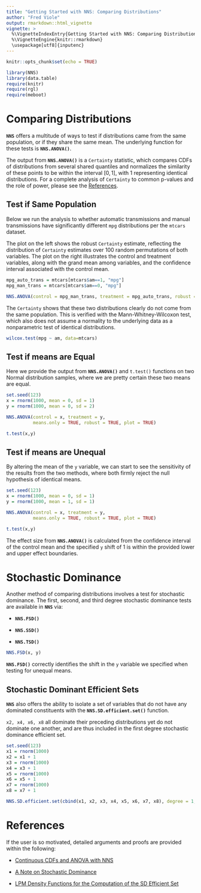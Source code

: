 ---
title: "Getting Started with NNS: Comparing Distributions"
author: "Fred Viole"
output: rmarkdown::html_vignette
vignette: >
  %\VignetteIndexEntry{Getting Started with NNS: Comparing Distributions}
  %\VignetteEngine{knitr::rmarkdown}
  \usepackage[utf8]{inputenc}
---

```{r setup, include=FALSE}
knitr::opts_chunk$set(echo = TRUE)
```

```{r setup2,message=FALSE,warning = FALSE}
library(NNS)
library(data.table)
require(knitr)
require(rgl)
require(meboot)
```

# Comparing Distributions

**`NNS`** offers a multitude of ways to test if distributions came from the same population, or if they share the same mean. The underlying function for these tests is **`NNS.ANOVA()`**.

The output from **`NNS.ANOVA()`** is a `Certainty` statistic, which compares CDFs of distributions from several shared quantiles and normalizes the similarity of these points to be within the interval $[0,1]$, with 1 representing identical distributions. For a complete analysis of `Certainty` to common p-values and the role of power, please see the [References](#References).

## Test if Same Population

Below we run the analysis to whether automatic transmissions and manual transmissions have significantly different `mpg` distributions per the `mtcars` dataset.

The plot on the left shows the robust `Certainty` estimate, reflecting the distribution of `Certainty` estimates over 100 random permutations of both variables. The plot on the right illustrates the control and treatment variables, along with the grand mean among variables, and the confidence interval associated with the control mean.

```{r cars, fig.width=7, fig.align='center'}
mpg_auto_trans = mtcars[mtcars$am==1, "mpg"]
mpg_man_trans = mtcars[mtcars$am==0, "mpg"]

NNS.ANOVA(control = mpg_man_trans, treatment = mpg_auto_trans, robust = TRUE)
```

The `Certainty` shows that these two distributions clearly do not come from the same population. This is verified with the Mann-Whitney-Wilcoxon test, which also does not assume a normality to the underlying data as a nonparametric test of identical distributions.

```{r cars2, warning=FALSE}
wilcox.test(mpg ~ am, data=mtcars) 
```

## Test if means are Equal

Here we provide the output from **`NNS.ANOVA()`** and `t.test()` functions on two Normal distribution samples, where we are pretty certain these two means are equal.

```{r equalmeans, echo=TRUE, fig.width=7, fig.align='center'}
set.seed(123)
x = rnorm(1000, mean = 0, sd = 1)
y = rnorm(1000, mean = 0, sd = 2)

NNS.ANOVA(control = x, treatment = y,
          means.only = TRUE, robust = TRUE, plot = TRUE)

t.test(x,y)
```

## Test if means are Unequal

By altering the mean of the `y` variable, we can start to see the sensitivity of the results from the two methods, where both firmly reject the null hypothesis of identical means.

```{r unequalmeans, echo=TRUE, fig.width=7, fig.align='center'}
set.seed(123)
x = rnorm(1000, mean = 0, sd = 1)
y = rnorm(1000, mean = 1, sd = 1)

NNS.ANOVA(control = x, treatment = y,
          means.only = TRUE, robust = TRUE, plot = TRUE)

t.test(x,y)
```

The effect size from **`NNS.ANOVA()`** is calculated from the confidence interval of the control mean and the specified `y` shift of 1 is within the provided lower and upper effect boundaries.

# Stochastic Dominance

Another method of comparing distributions involves a test for stochastic dominance. The first, second, and third degree stochastic dominance tests are available in **`NNS`** via:

-   **`NNS.FSD()`**

-   **`NNS.SSD()`**

-   **`NNS.TSD()`**

```{r stochdom, fig.width=7, fig.align='center'}
NNS.FSD(x, y)
```

**`NNS.FSD()`** correctly identifies the shift in the `y` variable we specified when testing for unequal means.

## Stochastic Dominant Efficient Sets

**`NNS`** also offers the ability to isolate a set of variables that do not have any dominated constituents with the **`NNS.SD.efficient.set()`** function.

`x2, x4, x6, x8` all dominate their preceding distributions yet do not dominate one another, and are thus included in the first degree stochastic dominance efficient set.

```{r stochdomset}
set.seed(123)
x1 = rnorm(1000)
x2 = x1 + 1
x3 = rnorm(1000)
x4 = x3 + 1
x5 = rnorm(1000)
x6 = x5 + 1
x7 = rnorm(1000)
x8 = x7 + 1

NNS.SD.efficient.set(cbind(x1, x2, x3, x4, x5, x6, x7, x8), degree = 1, status = FALSE)
```

# References {#references}

If the user is so motivated, detailed arguments and proofs are provided within the following:

-   [Continuous CDFs and ANOVA with NNS](https://www.ssrn.com/abstract=3007373)

-   [A Note on Stochastic Dominance](https://www.ssrn.com/abstract=3002675)

-   [LPM Density Functions for the Computation of the SD Efficient Set](https://www.scirp.org/journal/paperinformation.aspx?paperid=63817)
